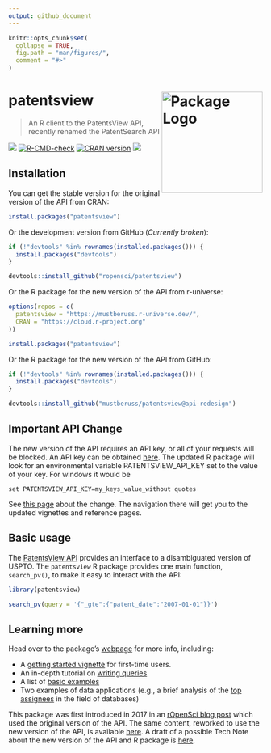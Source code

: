 ```yaml
---
output: github_document
---
```


```r
knitr::opts_chunk$set(
  collapse = TRUE,
  fig.path = "man/figures/",
  comment = "#>"
)
```

# patentsview <img src="man/figures/logo.png" align="right" height="200" style="float:right; height:200px;" alt="Package Logo"/>
> An R client to the PatentsView API, recently renamed the PatentSearch API

[![](http://badges.ropensci.org/112_status.svg)](https://github.com/ropensci/software-review/issues/112)
[![R-CMD-check](https://github.com/ropensci/patentsview/workflows/R-CMD-check/badge.svg)](https://github.com/ropensci/patentsview/actions)
[![CRAN version](http://www.r-pkg.org/badges/version/patentsview)](https://cran.r-project.org/package=patentsview)
[![](https://mustberuss.r-universe.dev/badges/patentsview)](https://mustberuss.r-universe.dev/ui#package:patentsview)

## Installation

You can get the stable version for the original version of the API from CRAN:

```r
install.packages("patentsview")
```

Or the development version from GitHub (*Currently broken*):

```r
if (!"devtools" %in% rownames(installed.packages())) {
  install.packages("devtools")
}

devtools::install_github("ropensci/patentsview")
```

Or the R package for the new version of the API from r-universe:

```r
options(repos = c(
  patentsview = "https://mustberuss.r-universe.dev/",
  CRAN = "https://cloud.r-project.org"
))

install.packages("patentsview")
```

Or the R package for the new version of the API from GitHub:

```r
if (!"devtools" %in% rownames(installed.packages())) {
  install.packages("devtools")
}

devtools::install_github("mustberuss/patentsview@api-redesign")
```

## Important API Change

The new version of the API requires an API key, or all of your requests will be blocked.  An API key can be obtained [here](https://patentsview.org/apis/keyrequest).  The updated R package will look for an environmental variable PATENTSVIEW_API_KEY set to the value of your key. For windows it would be
```
set PATENTSVIEW_API_KEY=my_keys_value_without quotes
```

See [this page](https://mustberuss.github.io/patentsview/articles/api-changes.html) about 
the change. The navigation there will get you to the updated vignettes and reference pages.

## Basic usage

The [PatentsView API](https://search.patentsview.org/docs/docs/Search%20API/SearchAPIReference/#endpoints) provides an interface to a disambiguated version of USPTO. The `patentsview` R package provides one main function, `search_pv()`, to make it easy to interact with the API:

```r
library(patentsview)

search_pv(query = '{"_gte":{"patent_date":"2007-01-01"}}')
```

## Learning more

Head over to the package's [webpage](https://docs.ropensci.org/patentsview/index.html) for more info, including:

* A [getting started vignette](https://mustberuss.github.io/patentsview/articles/getting-started.html) for first-time users. 
* An in-depth tutorial on [writing queries](https://mustberuss.github.io/patentsview/articles/writing-queries.html)
* A list of [basic examples](https://mustberuss.github.io/patentsview/articles/examples.html)
* Two examples of data applications (e.g., a brief analysis of the [top assignees](https://mustberuss.github.io/patentsview/articles/top-assignees.html) in the field of databases)

This package was first introduced in 2017 in an [rOpenSci blog post](https://ropensci.org/blog/2017/09/19/patentsview/) which
used the original version of the API.  The same content, reworked to use the new version 
of the API, is available [here](https://mustberuss.github.io/patentsview/articles/ropensci_blog_post.html).  A draft of a possible Tech Note 
about the new version of the API and R package is [here](https://mustberuss.github.io/patentsview/articles/patentsview-breaking-change.html).

